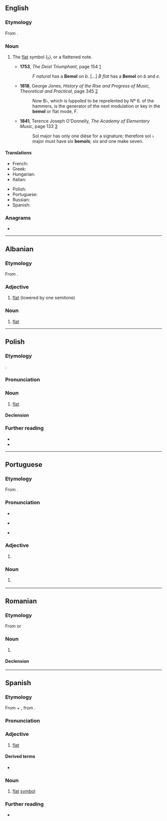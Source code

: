 {{also|bémol}}
==English==

===Etymology===
From {{bor|en|it|bemolle}}.

===Noun===
{{en-noun}}

# {{lb|en|music|obsolete}} The [[flat]] symbol ([[♭]]), or a flattened note.
#* '''1753''', ''The Deist Triumphant'', page 154 [https://www.google.co.uk/books/edition/The_Deist_Triumphant_Translated_Chiefly/U2gYvQKhnj8C?hl=en&gbpv=1&dq=%22bemol%22&pg=PA154&printsec=frontcover]
#*: ''F'' ''natural'' has a '''Bemol''' on ''b''. [...] ''B'' ''flat'' has a '''Bemol''' on ''b'' and ''e''.
#* '''1818''', George Jones, ''History of the Rise and Progress of Music, Theoretical and Practical'', page 345 [https://www.google.co.uk/books/edition/History_of_the_Rise_and_Progress_of_Musi/D_lOWjIuMacC?hl=en&gbpv=1&dq=%22the+bemol%22&pg=PA341&printsec=frontcover]
#*: Now B♭, which is ſuppoſed to be repreſented by Nº 6. of the hammers, is the generator of the next modulation or key in the '''bemol''' or flat mode, F.
#* '''1841''', Terence Joseph O'Donnelly, ''The Academy of Elementary Music'', page 133 [https://www.google.co.uk/books/edition/The_Academy_of_Elementary_Music/uSM0fa4om-AC?hl=en&gbpv=1&dq=%22bemols%22&pg=PA133&printsec=frontcover]
#*: Sol major has only one dièse for a signature; therefore sol ♭ major must have six '''bemols'''; six and one make seven.

====Translations====
{{trans-top|bemol}}
* French: {{t+|fr|bémol|m}}
* Greek: {{t+|el|ύφεση|f}}
* Hungarian: {{t+|hu|bé}}
* Italian: {{t|it|bemolle|m}}
{{trans-mid}}
* Polish: {{t+|pl|bemol|m}}
* Portuguese: {{t+|pt|bemol|m}}
* Russian: {{t+|ru|бемо́ль|m}}
* Spanish: {{t+|es|bemol|m}}
{{trans-bottom}}

===Anagrams===
* {{anagrams|en|a=belmo|Blome|Lembo|moble}}

----

==Albanian==

===Etymology===
From {{bor|sq|it|bemolle}}.

===Adjective===
{{head|sq|adjective}}

# {{lb|sq|music}} [[flat]] (lowered by one semitone)

===Noun===
{{head|sq|noun|g=m}}

# {{lb|sq|music}} [[flat]]

----

==Polish==
{{wp|lang=pl}}

===Etymology===
{{bor+|pl|it|bemolle}}.

===Pronunciation===
{{pl-p|a=LL-Q809 (pol)-Olaf-bemol.wav}}

===Noun===
{{pl-noun|m-in}}

# {{lb|pl|music}} [[flat]] {{gl|note played a semitone lower than a natural}}

====Declension====
{{pl-decl-noun
|bemol|bemole
|bemola|bemoli
|bemolowi|bemolom
|bemol|bemole
|bemolem|bemolami
|bemolu|bemolach
|bemolu|bemole
}}

===Further reading===
* {{R:pl:WSJP}}
* {{R:pl:PWN}}

----

==Portuguese==

===Etymology===
From {{bor|pt|it|bemolle}}.

===Pronunciation===
* {{IPA|pt|/beˈmɔɫ/}}
* {{a|Brazil}} {{IPA|pt|/beˈmɔw/}}
* {{hyphenation|pt|be|mol}}

===Adjective===
{{pt-adj|pl=bemóis|comp=no}}

# {{lb|pt|music|note}} {{l|en|flat}} {{gloss|lowered by one semitone}}

===Noun===
{{pt-noun|m|bemóis}}

# {{lb|pt|music}} {{l|en|flat}} {{gloss|note played a semitone lower than a natural}}

----

==Romanian==

===Etymology===
From {{bor|ro|fr|bémol}} or {{bor|ro|it|bemolle}}

===Noun===
{{ro-noun|m|bemoli}}

# {{l|en|bemol}}

====Declension====
{{ro-noun-m}}

----

==Spanish==

===Etymology===
From {{m|es|B||musical letter}} + {{m|es|mol}}, from {{m|es|mole||soft}}.

===Pronunciation===
{{es-IPA}}

===Adjective===
{{es-adj|f=#}}

# {{lb|es|music}} [[flat]]
#: {{ux|es|Esta pieza está compuesta en re '''bemol'''.|inline=1|This piece was composed in B flat.}}

====Derived terms====
* {{l|es|abemolar}}

===Noun===
{{es-noun|m}}

# {{lb|es|music}} [[flat]] [[symbol]]
#: {{ux|es|Se te olvidó poner un par de '''bemoles'''.|inline=1|You forgot to add a couple of flat symbols.}}

===Further reading===
* {{R:DRAE}}